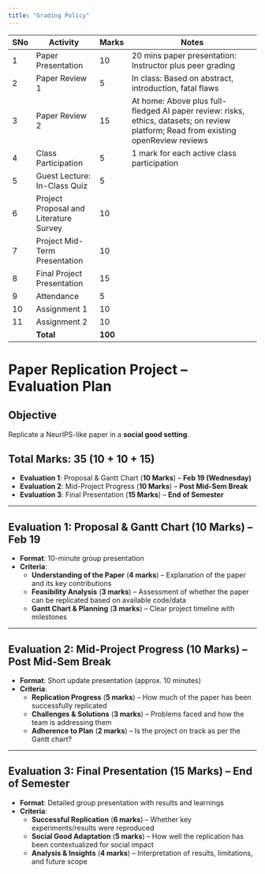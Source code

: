```yaml
---
title: "Grading Policy"
---
```



| SNo | Activity                             | Marks | Notes                                                                                   |
|-----|--------------------------------------|-------|-----------------------------------------------------------------------------------------|
| 1   | Paper Presentation                   | 10    | 20 mins paper presentation: Instructor plus peer grading                               |
| 2   | Paper Review 1                       | 5     | In class: Based on abstract, introduction, fatal flaws                                 |
| 3   | Paper Review 2                       | 15    | At home: Above plus full-fledged AI paper review: risks, ethics, datasets; on review platform; Read from existing openReview reviews |
| 4   | Class Participation                  | 5     | 1 mark for each active class participation                                             |
| 5   | Guest Lecture: In-Class Quiz         | 5     |                                                                                         |
| 6   | Project Proposal and Literature Survey | 10   |                                                                                         |
| 7   | Project Mid-Term Presentation        | 10    |                                                                                         |
| 8   | Final Project Presentation           | 15    |                                                                                         |
| 9   | Attendance                           | 5     |                                                                                         |
| 10  | Assignment 1                         | 10    |                                                                                         |
| 11  | Assignment 2                         | 10    |                                                                                         |
|     | **Total**                            | **100**|                                                                                         |



# **Paper Replication Project – Evaluation Plan**

## **Objective**
Replicate a NeurIPS-like paper in a **social good setting**.

## **Total Marks**: **35 (10 + 10 + 15)**  
- **Evaluation 1**: Proposal & Gantt Chart (**10 Marks**) – **Feb 19 (Wednesday)**  
- **Evaluation 2**: Mid-Project Progress (**10 Marks**) – **Post Mid-Sem Break**  
- **Evaluation 3**: Final Presentation (**15 Marks**) – **End of Semester**  

---

## **Evaluation 1: Proposal & Gantt Chart (10 Marks) – Feb 19**
- **Format**: 10-minute group presentation  
- **Criteria**:
  - **Understanding of the Paper** (**4 marks**) – Explanation of the paper and its key contributions  
  - **Feasibility Analysis** (**3 marks**) – Assessment of whether the paper can be replicated based on available code/data  
  - **Gantt Chart & Planning** (**3 marks**) – Clear project timeline with milestones  

---

## **Evaluation 2: Mid-Project Progress (10 Marks) – Post Mid-Sem Break**
- **Format**: Short update presentation (approx. 10 minutes)  
- **Criteria**:
  - **Replication Progress** (**5 marks**) – How much of the paper has been successfully replicated  
  - **Challenges & Solutions** (**3 marks**) – Problems faced and how the team is addressing them  
  - **Adherence to Plan** (**2 marks**) – Is the project on track as per the Gantt chart?  

---

## **Evaluation 3: Final Presentation (15 Marks) – End of Semester**
- **Format**: Detailed group presentation with results and learnings  
- **Criteria**:
  - **Successful Replication** (**6 marks**) – Whether key experiments/results were reproduced  
  - **Social Good Adaptation** (**5 marks**) – How well the replication has been contextualized for social impact  
  - **Analysis & Insights** (**4 marks**) – Interpretation of results, limitations, and future scope  


